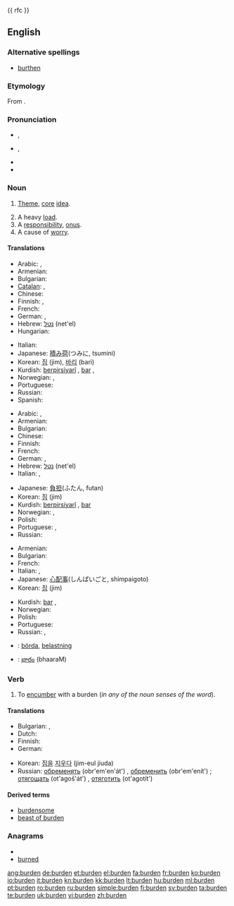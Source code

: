 {{wikipedia}}
{{ rfc }}
==English==

===Alternative spellings===
* [[burthen]] {{i|archaic}}

===Etymology===
From {{etyl|ang|en}} {{term|sc=unicode|byrþen|lang=ang}}.

===Pronunciation===
* {{a|RP}} {{IPA|/ˈbɜːdn/}}, {{SAMPA|/"b3:dn/}}
* {{a|GenAm}} {{IPA|/ˈbɝdn/}}, {{SAMPA|/"b3`dn/}}
* {{audio|en-us-burden.ogg|Audio (US)}}
* {{rhymes|ɜː(r)dən}}

===Noun===
{{en-noun}}

# {{obsolete}} [[theme|Theme]], [[core]] [[idea]].
# A heavy [[load]].
# A [[responsibility]], [[onus]].
# A cause of [[worry]].

====Translations====
{{trans-top|A heavy load}}
* Arabic: {{t-|ar|حمل|m|tr=Himl}},  {{t|ar|عبء|m|tr=`ib'}}
* Armenian: {{t|hy|բեռ|tr=beṙ|sc=Armn}}
* Bulgarian: {{t+|bg|товар|m}}
* [[Catalan]]: {{t|ca|càrrega}},  {{t|ca||f}}
* Chinese: {{zh-tsp|負荷|负荷|fùhè}}
* Finnish: {{t+|fi|kuorma}}, {{t+|fi|taakka}}
* French: {{t|fr|charge|f}}
* German: {{t+|de|Belastung|f}}, {{t+|de|Last|f}}
* Hebrew: [[נטל]] (net'el) {{m}}
* Hungarian: {{t+|hu|teher}}
{{trans-mid}}
* Italian: {{t+|it|carico|m}}
* Japanese: [[積み荷]](つみに, tsumini)
* Korean: [[짐]] (jim), [[바리]] (bari)
* Kurdish: [[berpirsiyarî]] {{f}}, [[bar]] {{m}}, {{ku-Arab|[[بار گرانی]]}}
* Norwegian: {{t|no|byrde|m}}, {{t|no|belastning|m}}
* Portuguese: {{t+|pt|carga}}
* Russian: {{t+|ru|ноша|f|tr=nóša}}
* Spanish: {{t+|es|carga}}
{{trans-bottom}}

{{trans-top|A responsibility, onus}}
* Arabic: {{t-|ar|حمل|m|tr=Himl}},  {{t|ar|عبء|m|tr=`ib'}}
* Armenian: {{t|hy|բեռ|tr=beṙ|sc=Armn}}
* Bulgarian: {{t+|bg|бреме|n}}
* Chinese: {{zh-tsp|負擔|负担|fùdān}}
* Finnish: {{t+|fi|vastuu}}
* French: {{t+|fr|fardeau|m}}
* German: {{t+|de|Belastung|f}}, {{t+|de|Last|f}}
* Hebrew: [[נטל]] (net'el) {{m}}
* Italian: {{t+|it|responsabilità|f}},  {{t+|it|onere|m}}
{{trans-mid}}
* Japanese: [[負担]](ふたん, futan)
* Korean: [[짐]] (jim)
* Kurdish: [[berpirsiyarî]] {{f}}, [[bar]] {{m}} {{ku-Arab|[[بار]]}}
* Norwegian: {{t|no|byrde|m}}, {{t+|no|ansvar|n}}
* Polish: {{t|pl|brzemię|n}}
* Portuguese: {{t+|pt|responsabilidade|f}},  {{t|pt|obrigação}}
* Russian: {{t+|ru|бремя|n|tr=brémja}}
{{trans-bottom}}

{{trans-top|A cause of worry}}
* Armenian: {{t|hy|բեռ|tr=beṙ|sc=Armn}}
* Bulgarian: {{t+|bg|бреме|n}}
* French: {{t+|fr|fardeau|m}}
* Italian: {{t+|it|preoccupazione|f}},  {{t+|it|fardello|m}}
* Japanese: [[心配事]](しんぱいごと, shimpaigoto)
* Korean: [[짐]] (jim)
{{trans-mid}}
* Kurdish: [[bar]] {{m}}, {{ku-Arab|[[به‌ڵا]]}}
* Norwegian: {{t|no|belastning|m}}
* Polish: {{t|pl|brzemię|n}}
* Portuguese: {{t|pt|preocupação|f}}
* Russian: {{t+|ru|бремя|n|tr=brémja}}, {{t+|ru|обуза|f|tr=obúza}}
{{trans-bottom}}

{{checktrans-top}}
* {{ttbc|Swedish}}: [[börda]], [[belastning]]
{{trans-mid}}
* {{ttbc|Telugu}}: [[భారం]] (bhaaraM)
{{trans-bottom}}

===Verb===
{{en-verb}}

# {{transitive}} To [[encumber]] with a burden (''in any of the noun senses of the word'').

====Translations====
{{trans-top|encumber}}
* Bulgarian: {{t|bg|натоварвам}},  {{t|bg|обременявам}}
* Dutch: {{t+|nl|bezwaren}}
* Finnish: {{t-|fi|kuormata}}
* German: {{t+|de|belasten}}
{{trans-mid}}
* Korean: [[짐]]을 [[지우다]] (jim-eul jiuda)
* Russian: [[обременять]] (obr'em'en'át') {{impf}}, [[обременить]] (obr'em'enít') {{pf}}; [[отягощать]] (ot'agoš'át') {{impf}}, [[отяготить]] (ot'agotít') {{pf}}
{{trans-bottom}}

====Derived terms====
* [[burdensome]]
* [[beast of burden]]

===Anagrams===
* {{alphagram|bdenru}}
* [[burned#English|burned]]

[[ang:burden]]
[[de:burden]]
[[et:burden]]
[[el:burden]]
[[fa:burden]]
[[fr:burden]]
[[ko:burden]]
[[io:burden]]
[[it:burden]]
[[kn:burden]]
[[kk:burden]]
[[lt:burden]]
[[hu:burden]]
[[ml:burden]]
[[pt:burden]]
[[ro:burden]]
[[ru:burden]]
[[simple:burden]]
[[fi:burden]]
[[sv:burden]]
[[ta:burden]]
[[te:burden]]
[[uk:burden]]
[[vi:burden]]
[[zh:burden]]